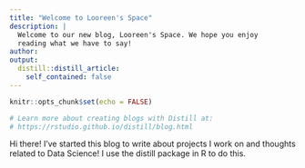 ```yaml
---
title: "Welcome to Looreen's Space"
description: |
  Welcome to our new blog, Looreen's Space. We hope you enjoy 
  reading what we have to say!
author:
output:
  distill::distill_article:
    self_contained: false
---
```


```r
knitr::opts_chunk$set(echo = FALSE)

# Learn more about creating blogs with Distill at:
# https://rstudio.github.io/distill/blog.html

```

Hi there! I've started this blog to write about projects I work on and thoughts related to Data Science! I use the distill package in R to do this. 
